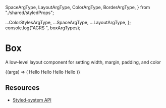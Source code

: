   SpaceArgType,
  LayoutArgType,
  ColorArgType,
  BorderArgType,
} from "./shared/styledProps";

  ...ColorStylesArgType,
  ...SpaceArgType,
  ...LayoutArgType,
};
console.log("AGRS ", boxArgTypes);

<Meta title="Core|Layout/Box" component={Box} />

# Box

A low-level layout component for setting width, margin, padding, and color

<Canvas withToolbar>
  <Story name="Default" argTypes={boxArgTypes}>
    {(args) => (
      <Box>
        <Box p={3} color="white" bg="blue">
          Hello
        </Box>
        <Box p={3} mt={2} colorStyle="error">
          Hello
        </Box>
        <Box p={3} mt={2} color="error">
          Hello
        </Box>
        <Box p={3} mt={2} color="warning">
          Hello
        </Box>
      </Box>
    )}
  </Story>
</Canvas>

<ArgsTable story="Default" />

## **Resources**

- [Styled-system API](https://styled-system.com/api)
